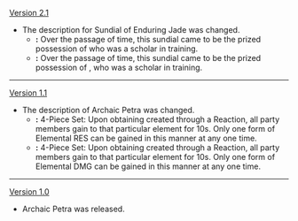 {{Change History/Header}}
[[Version 2.1]]
*The description for Sundial of Enduring Jade was changed.
**'''{{Color|Old description}}:''' Over the passage of time, this sundial came to be the prized possession of {{Highlight|a young person}} who was {{Highlight|still then}} a scholar in training.
**'''{{Color|New description}}:''' Over the passage of time, this sundial came to be the prized possession of {{Highlight|Kunwu}}, who was {{Highlight|then still}} a scholar in training.
----
[[Version 1.1]]
*The description of Archaic Petra was changed.
**'''{{Color|Old description}}:''' 4-Piece Set: Upon obtaining {{Highlight|a crystal}} created through a {{Highlight|Geo Elemental}} Reaction, all party members gain {{Highlight|35% RES}} to that particular element for 10s. Only one form of Elemental RES can be gained in this manner at any one time.
**'''{{Color|New description}}:''' 4-Piece Set: Upon obtaining {{Highlight|an Elemental Shard}} created through a {{Highlight|Crystallize}} Reaction, all party members gain {{Highlight|35% DMG}} to that particular element for 10s. Only one form of Elemental DMG can be gained in this manner at any one time.
----
[[Version 1.0]]
*Archaic Petra was released.